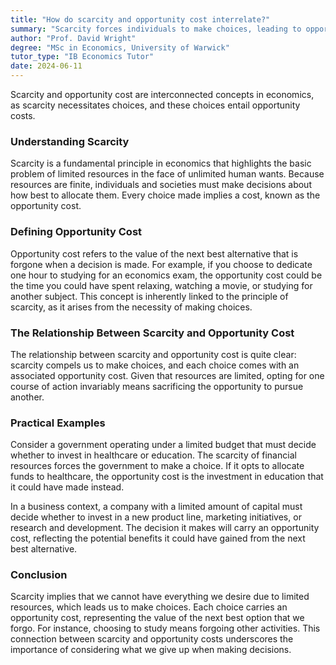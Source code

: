```yaml
---
title: "How do scarcity and opportunity cost interrelate?"
summary: "Scarcity forces individuals to make choices, leading to opportunity costs, as selecting one option means forgoing another due to limited resources."
author: "Prof. David Wright"
degree: "MSc in Economics, University of Warwick"
tutor_type: "IB Economics Tutor"
date: 2024-06-11
---
```


Scarcity and opportunity cost are interconnected concepts in economics, as scarcity necessitates choices, and these choices entail opportunity costs.

### Understanding Scarcity

Scarcity is a fundamental principle in economics that highlights the basic problem of limited resources in the face of unlimited human wants. Because resources are finite, individuals and societies must make decisions about how best to allocate them. Every choice made implies a cost, known as the opportunity cost.

### Defining Opportunity Cost

Opportunity cost refers to the value of the next best alternative that is forgone when a decision is made. For example, if you choose to dedicate one hour to studying for an economics exam, the opportunity cost could be the time you could have spent relaxing, watching a movie, or studying for another subject. This concept is inherently linked to the principle of scarcity, as it arises from the necessity of making choices.

### The Relationship Between Scarcity and Opportunity Cost

The relationship between scarcity and opportunity cost is quite clear: scarcity compels us to make choices, and each choice comes with an associated opportunity cost. Given that resources are limited, opting for one course of action invariably means sacrificing the opportunity to pursue another.

### Practical Examples

Consider a government operating under a limited budget that must decide whether to invest in healthcare or education. The scarcity of financial resources forces the government to make a choice. If it opts to allocate funds to healthcare, the opportunity cost is the investment in education that it could have made instead.

In a business context, a company with a limited amount of capital must decide whether to invest in a new product line, marketing initiatives, or research and development. The decision it makes will carry an opportunity cost, reflecting the potential benefits it could have gained from the next best alternative.

### Conclusion

Scarcity implies that we cannot have everything we desire due to limited resources, which leads us to make choices. Each choice carries an opportunity cost, representing the value of the next best option that we forgo. For instance, choosing to study means forgoing other activities. This connection between scarcity and opportunity costs underscores the importance of considering what we give up when making decisions.
    